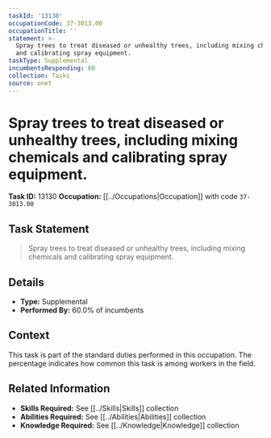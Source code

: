 ```yaml
---
taskId: '13130'
occupationCode: 37-3013.00
occupationTitle: ''
statement: >-
  Spray trees to treat diseased or unhealthy trees, including mixing chemicals
  and calibrating spray equipment.
taskType: Supplemental
incumbentsResponding: 60
collection: Tasks
source: onet
---
```

# Spray trees to treat diseased or unhealthy trees, including mixing chemicals and calibrating spray equipment.

**Task ID:** 13130
**Occupation:** [[../Occupations|Occupation]] with code `37-3013.00`

## Task Statement

> Spray trees to treat diseased or unhealthy trees, including mixing chemicals and calibrating spray equipment.

## Details

- **Type:** Supplemental
- **Performed By:** 60.0% of incumbents

## Context

This task is part of the standard duties performed in this occupation. The percentage indicates how common this task is among workers in the field.

## Related Information

- **Skills Required:** See [[../Skills|Skills]] collection
- **Abilities Required:** See [[../Abilities|Abilities]] collection
- **Knowledge Required:** See [[../Knowledge|Knowledge]] collection
